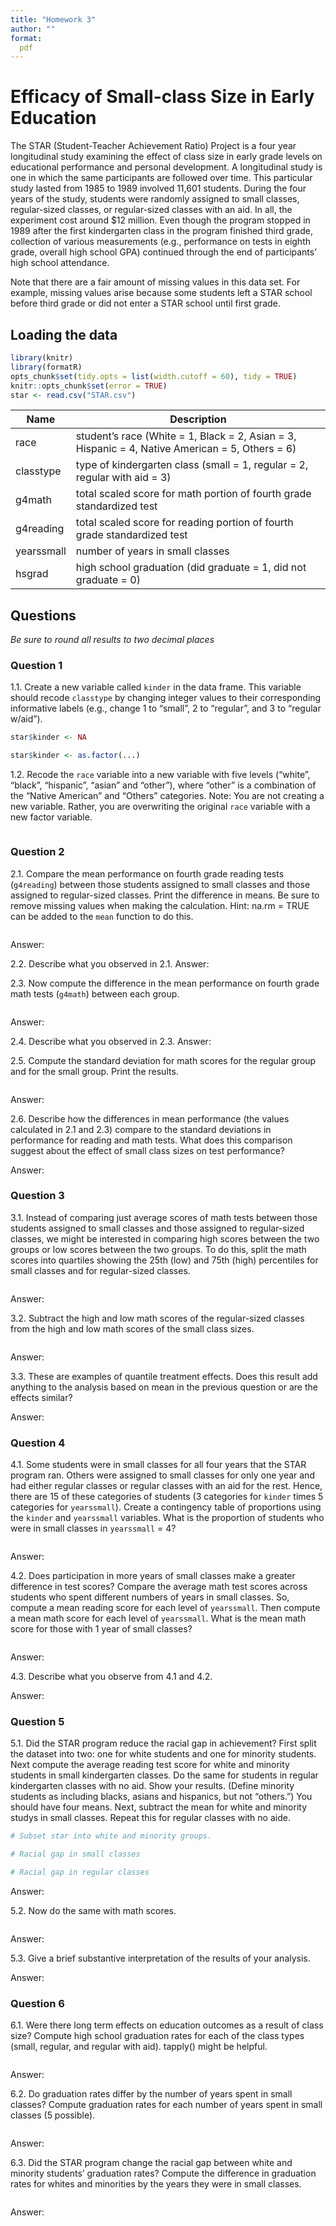 ```yaml
---
title: "Homework 3"
author: ""
format:
  pdf
---
```


# Efficacy of Small-class Size in Early Education

The STAR (Student-Teacher Achievement Ratio) Project is a four year longitudinal study examining the effect of class size in early grade levels on educational performance and personal development. A longitudinal study is one in which the same participants are followed over time. This particular study lasted from 1985 to 1989 involved 11,601 students. During the four years of the study, students were randomly assigned to small classes, regular-sized classes, or regular-sized classes with an aid. In all, the experiment cost around $12 million. Even though the program stopped in 1989 after the first kindergarten class in the program finished third grade, collection of various measurements (e.g., performance on tests in eighth grade, overall high school GPA) continued through the end of participants’ high school attendance.

Note that there are a fair amount of missing values in this data set. For example, missing values arise because some students left a STAR school before third grade or did not enter a STAR school until first grade.

## Loading the data

```r
library(knitr)
library(formatR)
opts_chunk$set(tidy.opts = list(width.cutoff = 60), tidy = TRUE)
knitr::opts_chunk$set(error = TRUE)
star <- read.csv("STAR.csv")
```

| Name       | Description                                                                                     |
|------------|-------------------------------------------------------------------------------------------------|
| race       | student's race (White = 1, Black = 2, Asian = 3, Hispanic = 4, Native American = 5, Others = 6) |
| classtype  | type of kindergarten class (small = 1, regular = 2, regular with aid = 3)                       |
| g4math     | total scaled score for math portion of fourth grade standardized test                           |
| g4reading  | total scaled score for reading portion of fourth grade standardized test                        |
| yearssmall | number of years in small classes                                                                |
| hsgrad     | high school graduation (did graduate = 1, did not graduate = 0)                                 |

## Questions

_Be sure to round all results to two decimal places_

### Question 1
1.1.  Create a new variable called `kinder` in the data frame. This variable should recode `classtype` by changing integer values to their corresponding informative labels (e.g., change 1 to "small", 2 to "regular", and 3 to "regular w/aid"). 

```r
star$kinder <- NA

star$kinder <- as.factor(...)

```

1.2. Recode the `race` variable into a new variable with five levels ("white", "black", "hispanic", "asian" and "other"), where "other" is a combination of the "Native American" and "Others" categories. Note: You are not creating a new variable.  Rather, you are overwriting the original `race` variable with a new factor variable.  

```r

```

### Question 2

2.1. Compare the mean performance on fourth grade reading tests (`g4reading`) between those students assigned to small classes and those assigned to regular-sized classes. Print the difference in means. Be sure to remove missing values when making the calculation. Hint: na.rm = TRUE can be added to the `mean` function to do this.

```r

```
Answer: 

2.2. Describe what you observed in 2.1.
Answer: 

2.3. Now compute the difference in the mean performance on fourth grade math tests (`g4math`) between each group.  

```r

```
Answer: 


2.4. Describe what you observed in 2.3.
Answer:

2.5. Compute the standard deviation for math scores for the regular group and for the small group.  Print the results.

```r

```
Answer: 

2.6. Describe how the differences in mean performance (the values calculated in 2.1 and 2.3) compare to the standard deviations in performance for reading and math tests. What does this comparison suggest about the effect of small class sizes on test performance?

Answer: 

### Question 3

3.1. Instead of comparing just average scores of math tests between those students assigned to small classes and those assigned to regular-sized classes, we might be interested in comparing high scores between the two groups or low scores between the two groups.  To do this, split the math scores into quartiles showing the 25th (low) and 75th (high) percentiles for small classes and for regular-sized classes.  

```r

```
Answer: 

3.2. Subtract the high and low math scores of the regular-sized classes from the high and low math scores of the small class sizes.  

```r



```
Answer: 

3.3. These are examples of quantile treatment effects. Does this result add anything to the analysis based on mean in the previous question or are the effects similar?

Answer: 

### Question 4

4.1. Some students were in small classes for all four years that the STAR program ran. Others were assigned to small classes for only one year and had either regular classes or regular classes with an aid for the rest. Hence, there are 15 of these categories of students (3 categories for `kinder` times 5 categories for `yearssmall`).  Create a contingency table of proportions using the `kinder` and `yearssmall` variables. What is the proportion of students who were in small classes in `yearssmall` = 4?

```r

```
Answer: 

4.2. Does participation in more years of small classes make a greater difference in test scores? Compare the average math test scores across students who spent different numbers of years in small classes. So, compute a mean reading score for each level of `yearssmall`. Then compute a mean math score for each level of `yearssmall`. What is the mean math score for those with 1 year of small classes?

```r
 
```
Answer: 

4.3. Describe what you observe from 4.1 and 4.2.

Answer: 

### Question 5

5.1. Did the STAR program reduce the racial gap in achievement? First split the dataset into two: one for white students and one for minority students.  Next compute the average reading test score for white and minority students in small kindergarten classes.  Do the same for students in regular kindergarten classes with no aid. Show your results. (Define minority students as including blacks, asians and hispanics, but not "others.")  You should have four means.  Next, subtract the mean for white and minority studys in small classes.  Repeat this for regular classes with no aide.

```r
# Subset star into white and minority groups.

# Racial gap in small classes

# Racial gap in regular classes

```
Answer: 

5.2.  Now do the same with math scores. 

```r

```
Answer: 

5.3. Give a brief substantive interpretation of the results of your analysis.

Answer: 

### Question 6

6.1. Were there long term effects on education outcomes as a result of class size? Compute high school graduation rates for each of the class types (small, regular, and regular with aid). tapply() might be helpful.

```r

```
Answer: 

6.2. Do graduation rates differ by the number of years spent in small classes? Compute graduation rates for each number of years spent in small classes (5 possible).

```r

```
Answer: 

6.3.  Did the STAR program change the racial gap between white and minority students’ graduation rates? Compute the difference in graduation rates for whites and minorities by the years they were in small classes.

```r

```
Answer: 
